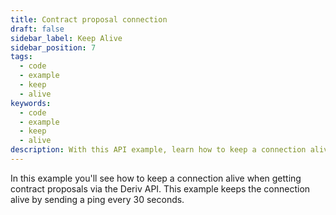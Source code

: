 ```yaml
---
title: Contract proposal connection
draft: false
sidebar_label: Keep Alive
sidebar_position: 7
tags:
  - code
  - example
  - keep
  - alive
keywords:
  - code
  - example
  - keep
  - alive
description: With this API example, learn how to keep a connection alive when getting contract proposals via the Deriv API.
---
```



In this example you'll see how to keep a connection alive when getting contract proposals via the Deriv API. This example keeps the connection alive by sending a ping every 30 seconds.

<SandboxIframe sandbox={sandboxes.keep_alive} />
